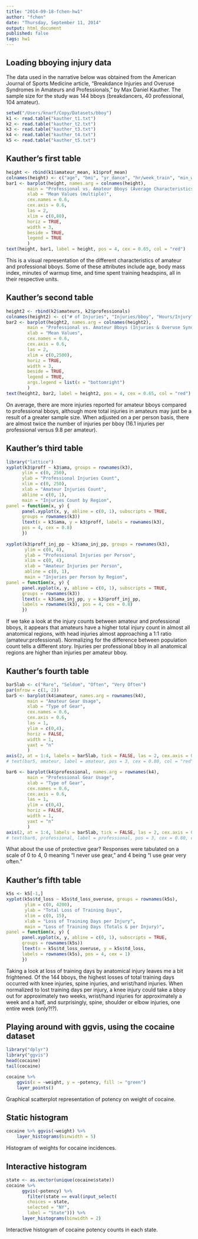 ```yaml
---
title: "2014-09-18-fchen-hw1"
author: "fchen"
date: "Thursday, September 11, 2014"
output: html_document
published: false
tags: hw1
---
```


## Loading bboying injury data
The data used in the narrative below was obtained from the American Journal of Sports Medicine article, "Breakdance Injuries and Overuse Syndromes in Amateurs and Professionals," by Max Daniel Kauther. The sample size for the study was 144 bboys (breakdancers, 40 professional, 104 amateur).

```r
setwd("/Users/knarf/Copy/Datasets/bboy")
k1 <- read.table("kauther_t1.txt") 
k2 <- read.table("kauther_t2.txt") 
k3 <- read.table("kauther_t3.txt") 
k4 <- read.table("kauther_t4.txt") 
k5 <- read.table("kauther_t5.txt")
```

## Kauther's first table

```r
height <- rbind(k1$amateur_mean, k1$prof_mean)
colnames(height) <- c("age", "bmi", "yr_dance", "hr/week_train", "min_warmup", "min_stretch", "headspin_train", "yr_headspin", "% use trainer", "doc-visit/person")
bar1 <- barplot(height, names.arg = colnames(height),
        main = "Professional vs. Amateur Bboys (Average Characteristics)", 
        xlab = "Mean Values (multiple)", 
        cex.names = 0.6, 
        cex.axis = 0.6, 
        las = 2, 
        xlim = c(0,80), 
        horiz = TRUE,
        width = 3,
        beside = TRUE,
        legend = TRUE
        )
text(height, bar1, label = height, pos = 4, cex = 0.65, col = "red")
```

This is a visual representation of the different characteristics of amateur and professional bboys. Some of these attributes include age, body mass index, minutes of warmup time, and time spent training headspins, all in their respective units.

## Kauther's second table

```r
height2 <- rbind(k2$amateurs, k2$professionals)
colnames(height2) <- c("# of Injuries", "Injuries/bboy", "Hours/Injury", "# OVS", "OVS/bboy", "Hours/OVS")
bar2 <- barplot(height2, names.arg = colnames(height2), 
        main = "Professional vs. Amateur Bboys (Injuries & Overuse Syndrome (OVS))", 
        xlab = "Mean Values", 
        cex.names = 0.6, 
        cex.axis = 0.6, 
        las = 2, 
        xlim = c(0,2500), 
        horiz = TRUE,
        width = 3,
        beside = TRUE, 
        legend = TRUE,
        args.legend = list(x = "bottomright")
        )
text(height2, bar2, label = height2, pos = 4, cex = 0.65, col = "red")
```
On average, there are more injuries reported for amateur bboys compared to professional bboys, although more total injuries in amateurs may just be a result of a greater sample size. When adjusted on a per person basis, there are almost twice the number of injuries per bboy (16.1 injuries per professional versus 9.8 per amateur).

## Kauther's third table

```r
library("lattice")
xyplot(k3$proff ~ k3$ama, groups = rownames(k3),
      ylim = c(0, 250),
      ylab = "Professional Injuries Count",
      xlim = c(0, 250),
      xlab = "Amateur Injuries Count",
      abline = c(0, 1),
      main = "Injuries Count by Region",
panel = function(x, y) {
      panel.xyplot(x, y, abline = c(0, 1), subscripts = TRUE, 
      groups = rownames(k3))
      ltext(x = k3$ama, y = k3$proff, labels = rownames(k3),
      pos = 4, cex = 0.8)
      })
      
xyplot(k3$proff_inj_pp ~ k3$ama_inj_pp, groups = rownames(k3),
       ylim = c(0, 4),
       ylab = "Professional Injuries per Person",
       xlim = c(0, 4),
       xlab = "Amateur Injuries per Person",
       abline = c(0, 1),
       main = "Injuries per Person by Region",
panel = function(x, y) {
      panel.xyplot(x, y, abline = c(0, 1), subscripts = TRUE, 
      groups = rownames(k3))
      ltext(x = k3$ama_inj_pp, y = k3$proff_inj_pp, 
      labels = rownames(k3), pos = 4, cex = 0.8)
      })
```

If we take a look at the injury counts between amateur and professional bboys, it appears that amateurs have a higher total injury count in almost all anatomical regions, with head injuries almost approaching a 1:1 ratio (amateur:professional). Normalizing for the difference between population count tells a different story. Injuries per professional bboy in all anatomical regions are higher than injuries per amateur bboy.

## Kauther's fourth table

```r
bar5lab <- c("Rare", "Seldom", "Often", "Very Often")
par(mfrow = c(1, 2))
bar5 <- barplot(k4$amateur, names.arg = rownames(k4),
        main = "Amateur Gear Usage",
        xlab = "Type of Gear", 
        cex.names = 0.6, 
        cex.axis = 0.6, 
        las = 1, 
        ylim = c(0,4), 
        horiz = FALSE,
        width = 1,
        yaxt = "n"
        )
axis(2, at = 1:4, labels = bar5lab, tick = FALSE, las = 2, cex.axis = 0.6)
# text(bar5, amateur, label = amateur, pos = 3, cex = 0.80, col = "red")

bar6 <- barplot(k4$professional, names.arg = rownames(k4),
        main = "Professional Gear Usage", 
        xlab = "Type of Gear", 
        cex.names = 0.6, 
        cex.axis = 0.6, 
        las = 1, 
        ylim = c(0,4), 
        horiz = FALSE,
        width = 1,
        yaxt = "n"
        )
axis(2, at = 1:4, labels = bar5lab, tick = FALSE, las = 2, cex.axis = 0.6)
# text(bar6, professional, label = professional, pos = 3, cex = 0.80, col = "red")
```

What about the use of protective gear? Responses were tabulated on a scale of 0 to 4, 0 meaning "I never use gear," and 4 being "I use gear very often."

## Kauther's fifth table

```r
k5s <- k5[-1,]
xyplot(k5s$td_loss ~ k5s$td_loss_overuse, groups = rownames(k5s),
       ylim = c(0, 4200),
       ylab = "Total Loss of Training Days",
       xlim = c(0, 15),
       xlab = "Loss of Training Days per Injury",
       main = "Loss of Training Days (Totals & per Injury)",
panel = function(x, y) {
      panel.xyplot(x, y, abline = c(0, 1), subscripts = TRUE, 
      groups = rownames(k5s))
      ltext(x = k5s$td_loss_overuse, y = k5s$td_loss, 
      labels = rownames(k5s), pos = 4, cex = 1)
      })
```

Taking a look at loss of training days by anatomical injury leaves me a bit frightened. Of the 144 bboys, the highest losses of total training days occurred with knee injuries, spine injuries, and wrist/hand injuries. When normalized to lost training days per injury, a knee injury could take a bboy out for approximately two weeks, wrist/hand injuries for approximately a week and a half, and surprisingly, spine, shoulder or elbow injuries, one entire week (only?!?). 

## Playing around with ggvis, using the cocaine dataset

```r
library("dplyr")
library("ggvis")
head(cocaine)
tail(cocaine)

cocaine %>%
    ggvis(x = ~weight, y = ~potency, fill := "green")
    layer_points()
```

Graphical scatterplot representation of potency on weight of cocaine.

## Static histogram

```r
cocaine %>% ggvis(~weight) %>%
    layer_histograms(binwidth = 5)
```

Histogram of weights for cocaine incidences. 

## Interactive histogram

```r
state <- as.vector(unique(cocaine$state))
cocaine %>%
      ggvis(~potency) %>%
        filter(state == eval(input_select(
        choices = state,
        selected = "NY",
        label = "State"))) %>%
      layer_histograms(binwidth = 2)
```

Interactive histogram of cocaine potency counts in each state. 
